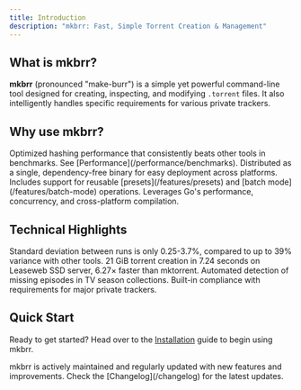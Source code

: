 ```yaml
---
title: Introduction
description: "mkbrr: Fast, Simple Torrent Creation & Management"
---
```


## What is mkbrr?

**mkbrr** (pronounced "make-burr") is a simple yet powerful command-line tool designed for creating, inspecting, and modifying `.torrent` files. It also intelligently handles specific requirements for various private trackers.

## Why use mkbrr?

<CardGroup cols={2}>
  <Card title="Blazing Fast" icon="bolt">
    Optimized hashing performance that consistently beats other tools in benchmarks. See [Performance](/performance/benchmarks).
  </Card>
  <Card title="Portable" icon="box-archive">
    Distributed as a single, dependency-free binary for easy deployment across platforms.
  </Card>
  <Card title="Smart Features" icon="lightbulb">
    Includes support for reusable [presets](/features/presets) and [batch mode](/features/batch-mode) operations.
  </Card>
  <Card title="Built with Go" icon="golang">
    Leverages Go's performance, concurrency, and cross-platform compilation.
  </Card>
</CardGroup>

## Technical Highlights

<CardGroup cols={2}>
  <Card title="Consistent Performance" icon="gauge">
    Standard deviation between runs is only 0.25-3.7%, compared to up to 39% variance with other tools.
  </Card>
  <Card title="High-Speed Processing" icon="rocket">
    21 GiB torrent creation in 7.24 seconds on Leaseweb SSD server, 6.27× faster than mktorrent.
  </Card>
  <Card title="Season Pack Analysis" icon="magnifying-glass">
    Automated detection of missing episodes in TV season collections.
  </Card>
  <Card title="Tracker Rule Enforcement" icon="shield">
    Built-in compliance with requirements for major private trackers.
  </Card>
</CardGroup>

## Quick Start

Ready to get started? Head over to the [Installation](/installation) guide to begin using mkbrr.

<Info>
  mkbrr is actively maintained and regularly updated with new features and improvements. Check the [Changelog](/changelog) for the latest updates.
</Info>
